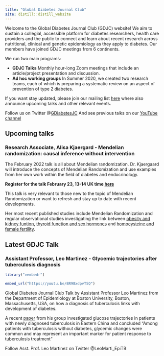 ```yaml
---
title: "Global Diabetes Journal Club"
site: distill::distill_website
---
```


Welcome to the Global Diabetes Journal Club (GDJC) website! We aim to sustain a collegial, accessible platform for diabetes researchers, health care providers and the public to connect and learn about recent research across nutritional, clinical and genetic epidemiology as they apply to diabetes. Our members have joined GDJC meetings from 6 continents. 

We run two main programs:

  - **GDJC Talks** Monthly hour-long Zoom meetings that include an article/project presentation and discussion. 
  - **Ad hoc working groups** In Summer 2020, we created two research teams, each of which is preparing a systematic review on an aspect of prevention of type 2 diabetes. 
  
If you want stay updated, please join our mailing list [here](https://groups.google.com/g/global-diabetes-journal-club) where also announce upcoming talks and other relevant events.

Follow us on Twitter @[GDiabetesJC](https://twitter.com/gdiabetesjc)
And see previous talks on our [YouTube channel](https://www.youtube.com/channel/UCdBbu7haaggcoJqmhEx8cdg)

## Upcoming talks

### Research Associate, Alisa Kjaergard - Mendelian randomization: causal inference without intervention

The February 2022 talk is all about Mendelian randomization. Dr. Kjaergaard will introduce the concepts of Mendelian Randomization and use examples from her own work within the field of diabetes and endocrinology.

**Register for the talk February 23, 13-14 UK time [here](insert link)**

This talk is very relevant to those new to the topic of Mendelian Randomization or want to refresh and stay up to date with recent developments.

Her most recent published studies include Mendelian Randomization and regular observational studies investigating the link between [obesity and kidney funtion](https://academic.oup.com/clinchem/advance-article-abstract/doi/10.1093/clinchem/hvab249/6469631?redirectedFrom=fulltext&login=false), [thyroid function and sex hormones](https://link.springer.com/article/10.1007%2Fs10654-021-00721-z) and [homocysteine and female fertility](https://www.nature.com/articles/s41430-021-00898-2).

## Latest GDJC Talk

### Assistant Professor, Leo Martinez - Glycemic trajectories after tuberculosis diagnosis


```r

library("vembedr")

embed_url("https://youtu.be/BR98xdpvT5Q")

```

Global Diabetes Journal Club Talk by Assistant Professor Leo Martinez from the Department of Epidemiology at Boston University, Boston, Massachusetts, USA, on how a diagnosis of tuberculosis links with development of diabetes.

A recent [paper](https://doi.org/10.1164/rccm.202007-2634OC) from his group investigated glucose trajectories in patients with newly diagnosed tuberculosis in Eastern China and concluded "Among patients with tuberculosis without diabetes, glycemic changes were common and may represent an important marker for patient response to tuberculosis treatment"

Follow Asst. Prof. Leo Martinez on Twitter @LeoMarti_EpiTB
